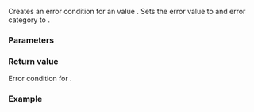 {{cpp/title|make_error_condition{{small|(std::errc)}}}}
{{cpp/error/errc/navbar}}
{{dcl begin}}
{{dcl header|system_error}}
{{dcl|since=c++11|
std::error_condition make_error_condition( std::errc e ) noexcept;
}}
{{dcl end}}

Creates an error condition for an {{tt|errc}} value {{c|e}}. Sets the error value to {{c|int(e)}} and error category to {{lc|std::generic_category}}.

===Parameters===
{{par begin}}
{{par|e|standard error value}}
{{par end}}

===Return value===
Error condition for {{c|e}}.

===Example===
{{example|code=
#include &lt;iostream&gt;
#include &lt;string&gt;
#include &lt;system_error&gt;

int main()
{
    auto err = std::make_error_condition(std::errc::invalid_argument);
    std::cout &lt;&lt; err.message() &lt;&lt; '\n';
}
|p=true
|output=
Invalid argument
}}

{{langlinks|ja|ru|zh}}